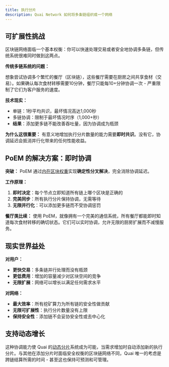 ```yaml
---
title: 执行分片
description: Quai Network 如何将多条链组织成一个网络
---
```


## 可扩展性挑战

区块链网络面临一个基本权衡：你可以快速处理交易或者安全地协调多条链，但传统系统很难同时做到这两点。

**传统多链系统的问题：**

想象尝试协调多个繁忙的餐厅（区块链），这些餐厅需要在厨房之间共享食材（交易）。如果确认每次食材转移需要10分钟，餐厅只能每10+分钟协调一次 - 严重限制了它们为客户服务的速度。

**技术现实：**
- 单链：1秒平均共识，最坏情况高达1,000秒
- 多链协调：限制于最坏情况时序（1,000+秒）
- **结果**：添加更多链不能改善吞吐量，因为协调成为瓶颈

**为什么这很重要：**
有意义地增加执行分片数量的能力需要**即时共识**。没有它，协调延迟会抵消并行化带来的任何性能收益。

## PoEM 的解决方案：即时协调

**突破：**
PoEM 通过[内在区块权重](/cn/learn/advanced-introduction/poem/fork-choice/intrinsic-block-weight)实现**确定性分叉解决**，完全消除协调延迟。

**工作原理：**
1. **即时决定**：每个节点立即知道所有链上哪个区块是正确的
2. **完美同步**：所有执行分片保持协调，无需等待
3. **无限并行化**：可以添加更多链而不受协调惩罚

**餐厅类比续：**
使用 PoEM，就像拥有一个完美的通信系统，所有餐厅都能即时知道每次食材转移的确切状态。它们可以实时协调，允许无限的厨房扩展而不减慢服务。

## 现实世界益处

**对用户：**
- **更快交易**：多条链并行处理而没有瓶颈
- **更低费用**：增加的容量减少对区块空间的竞争
- **无限扩展**：网络可以增长以满足任何需求水平

**对网络：**
- **最大效率**：所有挖矿算力为所有链的安全性做贡献
- **无限可扩展性**：执行分片数量没有上限
- **保持安全性**：添加链不会妥协安全性或去中心化

## 支持动态增长

这种协调能力使 Quai 的[动态分片](/cn/learn/advanced-introduction/poem/sharding/dynamic-sharding)系统成为可能，当需求增加时自动添加新的执行分片。与其他在添加分片时面临安全权衡的区块链网络不同，Quai 唯一的考虑是跨链结算所需的时间 - 甚至这也保持可预测和可管理。